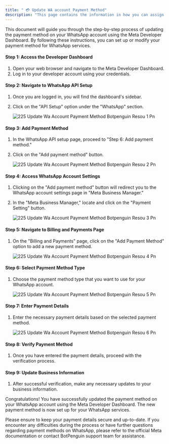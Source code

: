 ```yaml
---
title: " 💳 Update WA account Payment Method"
description: "This page contains the information in how you can assign the payment method to any WhatsApp Account"
---
```


This document will guide you through the step-by-step process of updating the payment method on your WhatsApp account using the Meta Developer Dashboard. By following these instructions, you can set up or modify your payment method for WhatsApp services.

#### **Step 1: Access the Developer Dashboard**

1. Open your web browser and navigate to the Meta Developer Dashboard.
2. Log in to your developer account using your credentials.

#### **Step 2: Navigate to WhatsApp API Setup**

1. Once you are logged in, you will find the dashboard's sidebar.
2. Click on the "API Setup" option under the "WhatsApp" section.

   ![225 Update Wa Account Payment Method Botpenguin Resou 1 Pn](/images/platform-guidelines-training/update-wa-account/225.update_wa_account_payment_method__botpenguin_resou-1.png)

#### **Step 3: Add Payment Method**

1. In the WhatsApp API setup page, proceed to "Step 6: Add payment method."
2. Click on the "Add payment method" button.

   ![225 Update Wa Account Payment Method Botpenguin Resou 2 Pn](/images/platform-guidelines-training/update-wa-account/225.update_wa_account_payment_method__botpenguin_resou-2.png)

#### **Step 4: Access WhatsApp Account Settings**

1. Clicking on the "Add payment method" button will redirect you to the WhatsApp account settings page in "Meta Business Manager."
2. In the "Meta Business Manager," locate and click on the "Payment Setting" button.

   ![225 Update Wa Account Payment Method Botpenguin Resou 3 Pn](/images/platform-guidelines-training/update-wa-account/225.update_wa_account_payment_method__botpenguin_resou-3.png)

#### **Step 5: Navigate to Billing and Payments Page**

1. On the "Billing and Payments" page, click on the "Add Payment Method" option to add a new payment method.

   ![225 Update Wa Account Payment Method Botpenguin Resou 4 Pn](/images/platform-guidelines-training/update-wa-account/225.update_wa_account_payment_method__botpenguin_resou-4.png)

#### **Step 6: Select Payment Method Type**

1. Choose the payment method type that you want to use for your WhatsApp account.

   ![225 Update Wa Account Payment Method Botpenguin Resou 5 Pn](/images/platform-guidelines-training/update-wa-account/225.update_wa_account_payment_method__botpenguin_resou-5.png)

#### **Step 7: Enter Payment Details**

1. Enter the necessary payment details based on the selected payment method.

   ![225 Update Wa Account Payment Method Botpenguin Resou 6 Pn](/images/platform-guidelines-training/update-wa-account/225.update_wa_account_payment_method__botpenguin_resou-6.png)

#### **Step 8: Verify Payment Method**

1. Once you have entered the payment details, proceed with the verification process.

#### **Step 9: Update Business Information**

1. After successful verification, make any necessary updates to your business information.

Congratulations\! You have successfully updated the payment method on your WhatsApp account using the Meta Developer Dashboard. The new payment method is now set up for your WhatsApp services.

Please ensure to keep your payment details secure and up-to-date. If you encounter any difficulties during the process or have further questions regarding payment methods on WhatsApp, please refer to the official Meta documentation or contact BotPenguin support team for assistance.